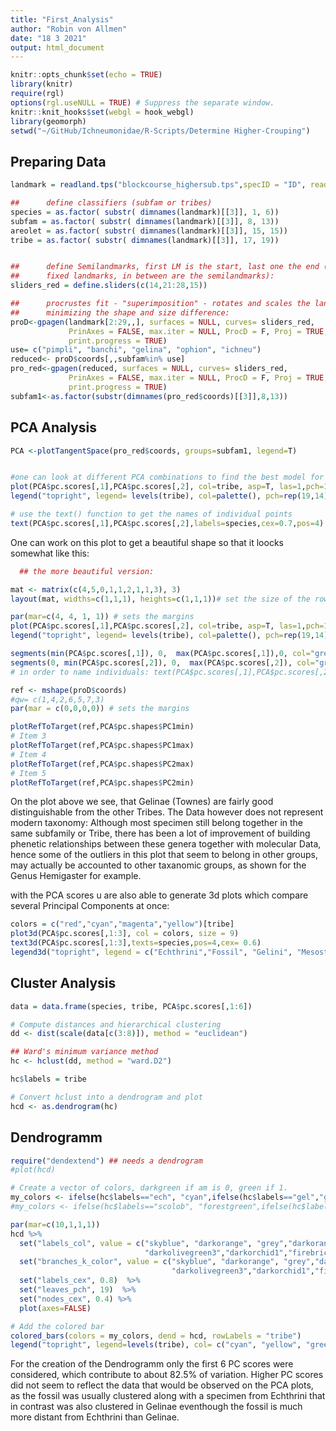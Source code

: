 ```yaml
---
title: "First_Analysis"
author: "Robin von Allmen"
date: "18 3 2021"
output: html_document
---
```


```r
knitr::opts_chunk$set(echo = TRUE)
library(knitr)
require(rgl)
options(rgl.useNULL = TRUE) # Suppress the separate window.
knitr::knit_hooks$set(webgl = hook_webgl)
library(geomorph)
setwd("~/GitHub/Ichneumonidae/R-Scripts/Determine Higher-Crouping")
```

## Preparing Data


```r

landmark = readland.tps("blockcourse_highersub.tps",specID = "ID", readcurves = T, warnmsg = TRUE)

##      define classifiers (subfam or tribes)
species = as.factor( substr( dimnames(landmark)[[3]], 1, 6))
subfam = as.factor( substr( dimnames(landmark)[[3]], 8, 13))
areolet = as.factor( substr( dimnames(landmark)[[3]], 15, 15))
tribe = as.factor( substr( dimnames(landmark)[[3]], 17, 19))


##      define Semilandmarks, first LM is the start, last one the end (those are both
##      fixed landmarks, in between are the semilandmarks):
sliders_red = define.sliders(c(14,21:28,15))

##      procrustes fit - "superimposition" - rotates and scales the landmarks to their closest distance,
##      minimizing the shape and size difference:
proD<-gpagen(landmark[2:29,,], surfaces = NULL, curves= sliders_red,
             PrinAxes = FALSE, max.iter = NULL, ProcD = F, Proj = TRUE,
             print.progress = TRUE)
use= c("pimpli", "banchi", "gelina", "ophion", "ichneu")
reduced<- proD$coords[,,subfam%in% use]
pro_red<-gpagen(reduced, surfaces = NULL, curves= sliders_red,
             PrinAxes = FALSE, max.iter = NULL, ProcD = F, Proj = TRUE,
             print.progress = TRUE)
subfam1<-as.factor(substr(dimnames(pro_red$coords)[[3]],8,13))
```

## PCA Analysis


```r

PCA <-plotTangentSpace(pro_red$coords, groups=subfam1, legend=T)


#one can look at different PCA combinations to find the best model for its purpose
plot(PCA$pc.scores[,1],PCA$pc.scores[,2], col=tribe, asp=T, las=1,pch=16, cex=1.3)
legend("topright", legend= levels(tribe), col=palette(), pch=rep(19,14) )

# use the text() function to get the names of individual points
text(PCA$pc.scores[,1],PCA$pc.scores[,2],labels=species,cex=0.7,pos=4)

```

One can work on this plot to get a beautiful shape so that it loocks somewhat like this:

```r
  ## the more beautiful version:

mat <- matrix(c(4,5,0,1,1,2,1,1,3), 3)
layout(mat, widths=c(1,1,1), heights=c(1,1,1))# set the size of the rows and columns

par(mar=c(4, 4, 1, 1)) # sets the margins
plot(PCA$pc.scores[,1],PCA$pc.scores[,2], col=tribe, asp=T, las=1,pch=16, cex=1.5)
legend("topright", legend= levels(tribe), col=palette(), pch=rep(19,14) )

segments(min(PCA$pc.scores[,1]), 0,  max(PCA$pc.scores[,1]),0, col="grey", lty="dashed")
segments(0, min(PCA$pc.scores[,2]), 0,  max(PCA$pc.scores[,2]), col="grey", lty="dashed")
# in order to name individuals: text(PCA$pc.scores[,1],PCA$pc.scores[,2], species)

ref <- mshape(proD$coords)
#qw= c(1,4,2,6,5,7,3)
par(mar = c(0,0,0,0)) # sets the margins

plotRefToTarget(ref,PCA$pc.shapes$PC1min)
# Item 3
plotRefToTarget(ref,PCA$pc.shapes$PC1max)
# Item 4
plotRefToTarget(ref,PCA$pc.shapes$PC2max)
# Item 5
plotRefToTarget(ref,PCA$pc.shapes$PC2min)
```


On the plot above we see, that Gelinae (Townes) are fairly good distinguishable from the other Tribes. The Data however does not represent modern taxonomy: Although most specimen still belong together in the same subfamily or Tribe, there has been a lot of improvement of building phenetic relationships between these genera together with molecular Data, hence some of the outliers in this plot that seem to belong in other groups, may actually be accounted to other taxanomic groups, as shown for the Genus Hemigaster for example. 



with the PCA scores u are also able to generate 3d plots which compare several Principal Components at once:

```r
colors = c("red","cyan","magenta","yellow")[tribe]
plot3d(PCA$pc.scores[,1:3], col = colors, size = 9)
text3d(PCA$pc.scores[,1:3],texts=species,pos=4,cex= 0.6)
legend3d("topright", legend = c("Echthrini","Fossil", "Gelini", "Mesostenini"), col = c("red","cyan","magenta","yellow") , pch= 16)
```

## Cluster Analysis
```r


data = data.frame(species, tribe, PCA$pc.scores[,1:6])

# Compute distances and hierarchical clustering
dd <- dist(scale(data[c(3:8)]), method = "euclidean")

## Ward's minimum variance method
hc <- hclust(dd, method = "ward.D2")

hc$labels = tribe

# Convert hclust into a dendrogram and plot
hcd <- as.dendrogram(hc)
```
## Dendrogramm
```r
require("dendextend") ## needs a dendrogram
#plot(hcd)

# Create a vector of colors, darkgreen if am is 0, green if 1.
my_colors <- ifelse(hc$labels=="ech", "cyan",ifelse(hc$labels=="gel","green", ifelse(hc$labels=="mes", "red","yellow")))
#my_colors <- ifelse(hc$labels=="scolob", "forestgreen",ifelse(hc$labels=="metopi", "green","yellow"))

par(mar=c(10,1,1,1))
hcd %>%
  set("labels_col", value = c("skyblue", "darkorange", "grey","darkorange4","deepskyblue4",
                              "darkolivegreen3","darkorchid1","firebrick","gold1","aquamarine2","brown2","darkseagreen3","black"), k=13) %>%
  set("branches_k_color", value = c("skyblue", "darkorange", "grey","darkorange4","deepskyblue4",
                                    "darkolivegreen3","darkorchid1","firebrick","gold1","aquamarine2","brown2","darkseagreen3","black"),k = 13) %>%
  set("labels_cex", 0.8)  %>%
  set("leaves_pch", 19)  %>% 
  set("nodes_cex", 0.4) %>% 
  plot(axes=FALSE)

# Add the colored bar
colored_bars(colors = my_colors, dend = hcd, rowLabels = "tribe")
legend("topright", legend=levels(tribe), col= c("cyan", "yellow", "green", "red"), pch=15)

```

For the creation of the Dendrogramm only the first 6 PC scores were considered, which contribute to about 82.5% of variation. Higher PC scores did not seem to reflect the data that would be observed on the PCA plots, as the fossil was usually clustered along with a specimen from Echthrini that in contrast was also clustered in Gelinae eventhough the fossil is much more distant from Echthrini than Gelinae.
